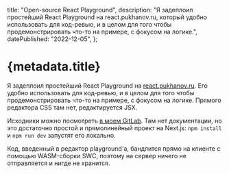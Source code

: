 
  title: "Open-source React Playground",
  description:
    "Я задеплоил простейший React Playground на react.pukhanov.ru, который удобно использовать для код-ревью, и в целом для того чтобы продемонстрировать что-то на примере, с фокусом на логике.",
  datePublished: "2022-12-05",
};

# {metadata.title}

Я задеплоил простейший React Playground на [react.pukhanov.ru](https://react.pukhanov.ru). Его удобно использовать для код-ревью, и в целом для того чтобы продемонстрировать что-то на примере, с фокусом на логике. Прямого редактора CSS там нет, редактируется JSX.

Исходники можно посмотреть [в моем GitLab](https://git.pukhanov.ru/vyacheslav/react-playground). Там нет документации, но это достаточно простой и прямолинейный проект на Next.js: `npm install` и `npm run dev` запустят его локально.

Код, введенный в редактор playground'a, бандлится прямо на клиенте с помощью WASM-сборки SWC, поэтому на сервер ничего не отправляется и нигде не хранится.

<DatePublished dateTime={metadata.datePublished} />
